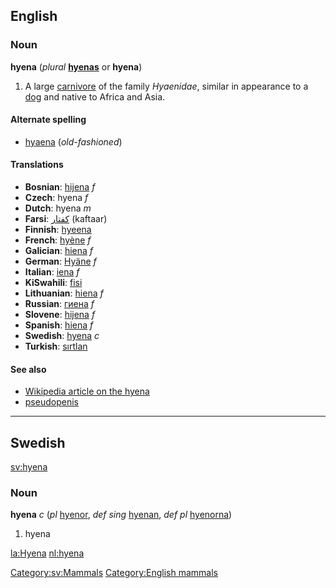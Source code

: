 ==English==
=== Noun ===
'''hyena''' (''plural'' '''[[hyenas]]''' or '''hyena''')

#A large [[carnivore]] of the family ''Hyaenidae'', similar in appearance to a [[dog]] and native to Africa and Asia.

==== Alternate spelling ====
*[[hyaena]] (''old-fashioned'')

==== Translations ====
*'''Bosnian''': [[hijena]] ''f''
*'''Czech''': hyena ''f''
*'''Dutch''': hyena ''m''
*'''Farsi''': [[كفتار]] (kaftaar)
*'''Finnish''': [[hyeena]]
*'''French''': [[hyène]] ''f''
*'''Galician''': [[hiena]] ''f''
*'''German''': [[Hyäne]] ''f''
*'''Italian''': [[iena]] ''f''
*'''KiSwahili''': [[fisi]]
*'''Lithuanian''': [[hiena]] ''f''
*'''Russian''': [[гиена]] ''f''
*'''Slovene''': [[hijena]] ''f''
*'''Spanish''': [[hiena]] ''f''
*'''Swedish''': [[hyena#Swedish|hyena]] ''c''
*'''Turkish''': [[sırtlan]]

====See also====
*[[w:hyena|Wikipedia article on the hyena]]
*[[pseudopenis]]
----
==Swedish==
[[sv:hyena]] [[Category:sv:Mammals]]
===Noun===
'''hyena''' ''c'' (''pl'' [[hyenor]], ''def sing'' [[hyenan]], ''def pl'' [[hyenorna]])

#hyena

[[Category:English mammals]]

[[la:Hyena]]
[[nl:hyena]]